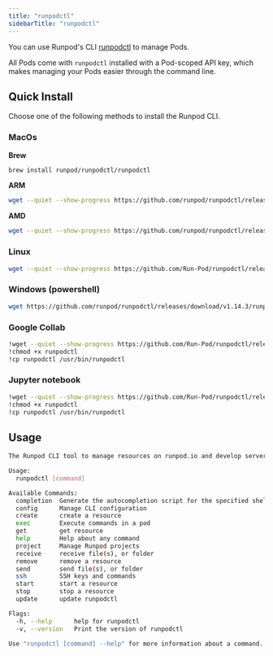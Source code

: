 ```yaml
---
title: "runpodctl"
sidebarTitle: "runpodctl"
---
```


You can use Runpod's CLI [runpodctl](https://github.com/runpod/runpodctl) to manage Pods.

All Pods come with `runpodctl` installed with a Pod-scoped API key, which makes managing your Pods easier through the command line.

## Quick Install

Choose one of the following methods to install the Runpod CLI.

### MacOs

**Brew**

```sh
brew install runpod/runpodctl/runpodctl
```

**ARM**

```sh
wget --quiet --show-progress https://github.com/runpod/runpodctl/releases/download/v1.14.3/runpodctl-darwin-arm64 -O runpodctl && chmod +x runpodctl && sudo mv runpodctl /usr/local/bin/runpodctl
```

**AMD**

```sh
wget --quiet --show-progress https://github.com/runpod/runpodctl/releases/download/v1.14.3/runpodctl-darwin-amd64 -O runpodctl && chmod +x runpodctl && sudo mv runpodctl /usr/local/bin/runpodctl
```

### Linux

```sh
wget --quiet --show-progress https://github.com/Run-Pod/runpodctl/releases/download/v1.14.3/runpodctl-linux-amd64 -O runpodctl && chmod +x runpodctl && sudo cp runpodctl /usr/bin/runpodctl
```

### Windows (powershell)

```sh
wget https://github.com/runpod/runpodctl/releases/download/v1.14.3/runpodctl-win-amd -O runpodctl.exe
```

### Google Collab

```sh
!wget --quiet --show-progress https://github.com/Run-Pod/runpodctl/releases/download/v1.14.3/runpodctl-linux-amd -O runpodctl
!chmod +x runpodctl
!cp runpodctl /usr/bin/runpodctl
```

### Jupyter notebook

```sh
!wget --quiet --show-progress https://github.com/Run-Pod/runpodctl/releases/download/v1.14.3/runpodctl-linux-amd -O runpodctl
!chmod +x runpodctl
!cp runpodctl /usr/bin/runpodctl
```

## Usage

```sh
The Runpod CLI tool to manage resources on runpod.io and develop serverless applications.

Usage:
  runpodctl [command]

Available Commands:
  completion  Generate the autocompletion script for the specified shell
  config      Manage CLI configuration
  create      create a resource
  exec        Execute commands in a pod
  get         get resource
  help        Help about any command
  project     Manage Runpod projects
  receive     receive file(s), or folder
  remove      remove a resource
  send        send file(s), or folder
  ssh         SSH keys and commands
  start       start a resource
  stop        stop a resource
  update      update runpodctl

Flags:
  -h, --help      help for runpodctl
  -v, --version   Print the version of runpodctl

Use "runpodctl [command] --help" for more information about a command.
```
